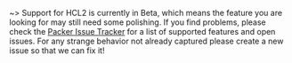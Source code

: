 ~> Support for HCL2 is currently in Beta, which means the feature you are looking for may still need some polishing. If you find problems, please check the [Packer Issue Tracker](https://github.com/hashicorp/packer/issues/9176) for a list of supported features and open issues. For any strange behavior not already captured please create a new issue so that we can fix it!
